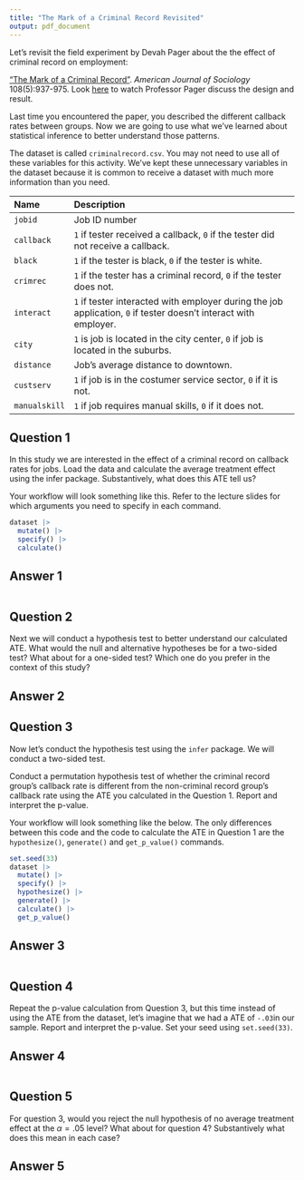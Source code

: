 ```yaml
---
title: "The Mark of a Criminal Record Revisited"
output: pdf_document
---
```


Let's revisit the field experiment by Devah Pager about the the effect of criminal record on employment: 

["The Mark of a Criminal Record"](https://dx.doi.org/10.1086/374403). *American Journal of Sociology* 108(5):937-975. Look [here](https://youtu.be/nUZqvsF_Wt0) to watch Professor Pager discuss the design and result.  

Last time you encountered the paper, you described the different callback rates between groups. Now we are going to use what we've learned about statistical inference to better understand those patterns. 

The dataset is called `criminalrecord.csv`.  You may not need to use all of these variables for this activity.  We've kept these unnecessary variables in the dataset because it is common to receive a dataset with much more information than you need.

---------------------------------------------------------------------------------------------------------
Name                 Description
-------------------- ------------------------------------------------------------------------------------
`jobid`              Job ID number 

`callback`           `1` if tester received a callback, `0` if the tester did not receive a callback.

`black`              `1` if the tester is black, `0` if the tester is white.

`crimrec`            `1` if the tester has a criminal record, `0` if the tester does not.      

`interact`           `1` if tester interacted with employer during the job application, `0` if tester doesn't interact with employer.

`city`               `1` is job is located in the city center, `0` if job is located in the suburbs. 

`distance`           Job’s average distance to downtown.

`custserv`           `1` if job is in the costumer service sector, `0` if it is not.

`manualskill`        `1` if job requires manual skills, `0` if it does not.

----------------------------------------------------------------------------------------------------------


## Question 1

In this study we are interested in the effect of a criminal record on callback rates for jobs. Load the data and calculate the average treatment effect using the infer package. Substantively, what does this ATE tell us?

Your workflow will look something like this. Refer to the lecture slides for which arguments you need to specify in each command.

```r
dataset |>
  mutate() |>
  specify() |>
  calculate()
```

## Answer 1

```r

```




## Question 2

Next we will conduct a hypothesis test to better understand our calculated ATE. What would the null and alternative hypotheses be for a two-sided test? What about for a one-sided test? Which one do you prefer in the context of this study?

## Answer 2




## Question 3

Now let's conduct the hypothesis test using the `infer` package. We will conduct a two-sided test.

Conduct a permutation hypothesis test of whether the criminal record group's callback rate is different from the non-criminal record group's callback rate using the ATE you calculated in the Question 1. Report and interpret the p-value. 

Your workflow will look something like the below. The only differences between this code and the code to calculate the ATE in Question 1 are the `hypothesize()`, `generate()` and `get_p_value()` commands.

```r
set.seed(33)
dataset |>
  mutate() |> 
  specify() |>
  hypothesize() |>
  generate() |> 
  calculate() |>
  get_p_value()
```

## Answer 3

```r

```




## Question 4

Repeat the p-value calculation from Question 3, but this time instead of using the ATE from the dataset, let's imagine that we had a ATE of `-.03`in our sample. Report and interpret the p-value. Set your seed using `set.seed(33)`.

## Answer 4

```r

```




## Question 5

For question 3, would you reject the null hypothesis of no average treatment effect at the $\alpha = .05$ level? What about for question 4? Substantively what does this mean in each case?

## Answer 5

